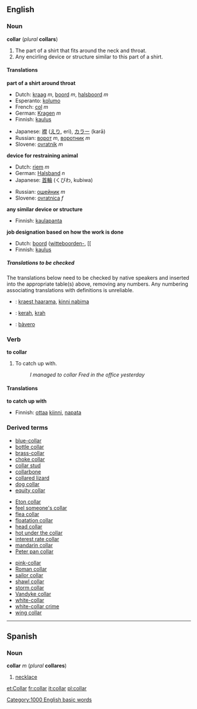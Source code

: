 {{wikipedia}}
==English==

===Noun===
'''collar''' (''plural'' '''collars''')

#The part of a shirt that fits around the neck and throat.
#Any encirling device or structure similar to this part of a shirt.
<!-- this is used in "blue-collar" and "white-collar" only
#Any job designation, based on how the work is done, what demographic group usually does it, and where it is done, e.g. [[blue-collar]] and [[white-collar]].
-->

====Translations====

'''part of a shirt around throat'''
{{top}}
*Dutch: [[kraag]] ''m'', [[boord]] ''m'', [[halsboord]] ''m''
*Esperanto: [[kolumo]]
*French: [[col#French|col]] ''m''
*German: [[Kragen]] ''m''
*Finnish: [[kaulus]]
{{mid}}
*Japanese: [[襟]] ([[えり]], eri), [[カラー]] (karā)
*Russian: [[ворот]] ''m'', [[воротник]] ''m''
*Slovene: [[ovratnik]] ''m''
{{bottom}}

'''device for restraining animal'''
{{top}}
*Dutch: [[riem]] ''m''
*German: [[Halsband]] ''n''
*Japanese: [[首輪]] (くびわ, kubiwa)
{{mid}}
*Russian: [[ошейник]] ''m''
*Slovene: [[ovratnica]] ''f''
{{bottom}}

'''any similar device or structure'''
{{top}}
*Finnish: [[kaulapanta]]
{{mid}}
{{bottom}}

'''job designation based on how the work is done'''
{{top}}
*Dutch: [[boord]] ([[witteboorden-]], [[
*Finnish: [[kaulus]]
{{mid}}
{{bottom}}

=====Translations to be checked=====
<!--Remove this section once all of the translations below have been moved into the tables above.-->
{{checktrans}}
The translations below need to be checked by native speakers and inserted into the appropriate table(s) above, removing any numbers.  Any numbering associating translations with definitions is unreliable.

*{{ttbc|Estonian}}: [[kraest haarama]], [[kinni nabima]]
*{{ttbc|Indonesian}}: [[kerah]], [[krah]]
*{{ttbc|Italian}}: [[bàvero]]

===Verb===
'''to collar'''

#To catch up with.
#:''I managed to collar Fred in the office yesterday''

====Translations====
'''to catch up with'''
{{top}}
*Finnish: [[ottaa]] [[kiinni]], [[napata]]
{{mid}}
{{bottom}}

===Derived terms===
{{3column-top}}
*[[blue-collar]]
*[[bottle collar]]
*[[brass-collar]]
*[[choke collar]]
*[[collar stud]]
*[[collarbone]]
*[[collared lizard]]
*[[dog collar]]
*[[equity collar]]
{{3column-mid}}
*[[Eton collar]]
*[[feel someone's collar]]
*[[flea collar]]
*[[floatation collar]]
*[[head collar]]
*[[hot under the collar]]
*[[interest rate collar]]
*[[mandarin collar]]
*[[Peter pan collar]]
{{3column-mid}}
*[[pink-collar]]
*[[Roman collar]]
*[[sailor collar]]
*[[shawl collar]]
*[[storm collar]]
*[[Vandyke collar]]
*[[white-collar]]
*[[white-collar crime]]
*[[wing collar]]
{{3column-end}}

----
==Spanish==
===Noun===
'''collar''' ''m'' (''plural'' '''collares''')

#[[necklace]]

[[Category:1000 English basic words]]

[[et:Collar]]
[[fr:collar]]
[[it:collar]]
[[pl:collar]]